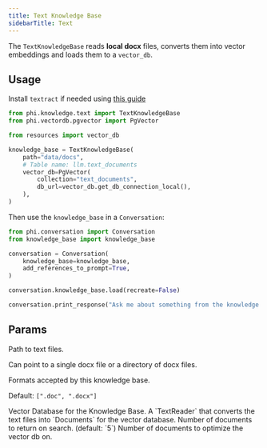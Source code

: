 ```yaml
---
title: Text Knowledge Base
sidebarTitle: Text
---
```


The `TextKnowledgeBase` reads **local docx** files, converts them into vector embeddings and loads them to a `vector_db`.

## Usage

<Note>

Install `textract` if needed using [this guide](/how-to/python-libraries)

</Note>

```python knowledge_base.py
from phi.knowledge.text import TextKnowledgeBase
from phi.vectordb.pgvector import PgVector

from resources import vector_db

knowledge_base = TextKnowledgeBase(
    path="data/docs",
    # Table name: llm.text_documents
    vector_db=PgVector(
        collection="text_documents",
        db_url=vector_db.get_db_connection_local(),
    ),
)
```

Then use the `knowledge_base` in a `Conversation`:

```python conversation.py
from phi.conversation import Conversation
from knowledge_base import knowledge_base

conversation = Conversation(
    knowledge_base=knowledge_base,
    add_references_to_prompt=True,
)

conversation.knowledge_base.load(recreate=False)

conversation.print_response("Ask me about something from the knowledge base")
```

## Params

<ResponseField name="path" type="Union[str, Path]">
  Path to text files.

Can point to a single docx file or a directory of docx files.

</ResponseField>
<ResponseField name="formats" type="List[str]">
  Formats accepted by this knowledge base.

Default: `[".doc", ".docx"]`

</ResponseField>
<ResponseField name="vector_db" type="VectorDb">
  Vector Database for the Knowledge Base.
</ResponseField>
<ResponseField name="reader" type="TextReader">
  A `TextReader` that converts the text files into `Documents` for the vector database.
</ResponseField>
<ResponseField name="num_documents" type="int">
  Number of documents to return on search. (default: `5`)
</ResponseField>
<ResponseField name="optimize_on" type="int">
  Number of documents to optimize the vector db on.
</ResponseField>
